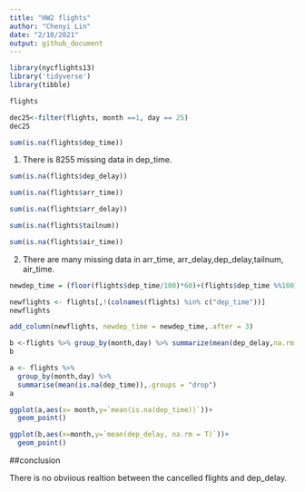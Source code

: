```yaml
---
title: "HW2 flights"
author: "Chenyi Lin"
date: "2/10/2021"
output: github_document
---
```


```r
library(nycflights13)
library('tidyverse')
library(tibble)
```
```r
flights
```
```r
dec25<-filter(flights, month ==1, day == 25)
dec25
```
```r
sum(is.na(flights$dep_time))
```
1. There is 8255 missing data in dep_time.
```r
sum(is.na(flights$dep_delay))
```

```r
sum(is.na(flights$arr_time))
```
```r
sum(is.na(flights$arr_delay))
```

```r
sum(is.na(flights$tailnum))
```
```r
sum(is.na(flights$air_time))
```
2. There are many missing data in arr_time, arr_delay,dep_delay,tailnum, air_time. 


```r
newdep_time = (floor(flights$dep_time/100)*60)+(flights$dep_time %%100)

```

```r
newflights <- flights[,!(colnames(flights) %in% c("dep_time"))]
newflights

```
```r
add_column(newflights, newdep_time = newdep_time,.after = 3)
```
```r
b <-flights %>% group_by(month,day) %>% summarize(mean(dep_delay,na.rm = T),.groups = "drop")
b
```

```r
a <- flights %>% 
  group_by(month,day) %>% 
  summarise(mean(is.na(dep_time)),.groups = "drop")
a
```
```r
ggplot(a,aes(x= month,y=`mean(is.na(dep_time))`))+
  geom_point()
```
```r
ggplot(b,aes(x=month,y=`mean(dep_delay, na.rm = T)`))+
  geom_point()
```

##conclusion

There is no obviious realtion between the cancelled flights and dep_delay. 

